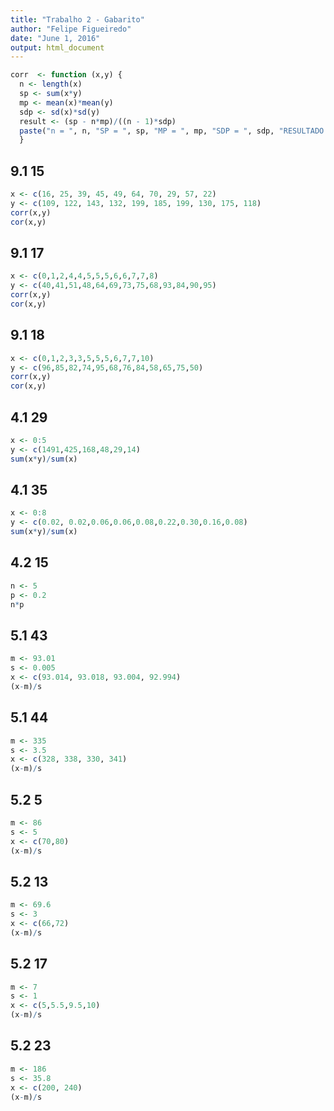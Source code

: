 ```yaml
---
title: "Trabalho 2 - Gabarito"
author: "Felipe Figueiredo"
date: "June 1, 2016"
output: html_document
---
```


```r
corr  <- function (x,y) {
  n <- length(x)
  sp <- sum(x*y)
  mp <- mean(x)*mean(y)
  sdp <- sd(x)*sd(y)
  result <- (sp - n*mp)/((n - 1)*sdp)
  paste("n = ", n, "SP = ", sp, "MP = ", mp, "SDP = ", sdp, "RESULTADO = ", result)
  }

```


## 9.1 15 ####

```r
x <- c(16, 25, 39, 45, 49, 64, 70, 29, 57, 22)
y <- c(109, 122, 143, 132, 199, 185, 199, 130, 175, 118)
corr(x,y)
cor(x,y)

```

## 9.1 17 ####
```r
x <- c(0,1,2,4,4,5,5,5,6,6,7,7,8)
y <- c(40,41,51,48,64,69,73,75,68,93,84,90,95)
corr(x,y)
cor(x,y)

```

## 9.1 18 ####
```r
x <- c(0,1,2,3,3,5,5,5,6,7,7,10)
y <- c(96,85,82,74,95,68,76,84,58,65,75,50)
corr(x,y)
cor(x,y)

```

## 4.1 29 ####
```r
x <- 0:5
y <- c(1491,425,168,48,29,14)
sum(x*y)/sum(x)

```

## 4.1 35 ####
```r
x <- 0:8
y <- c(0.02, 0.02,0.06,0.06,0.08,0.22,0.30,0.16,0.08)
sum(x*y)/sum(x)

```

## 4.2 15 ####
```r
n <- 5
p <- 0.2
n*p

```

## 5.1 43 ####
```r
m <- 93.01
s <- 0.005
x <- c(93.014, 93.018, 93.004, 92.994)
(x-m)/s

```

## 5.1 44 ####
```r
m <- 335
s <- 3.5
x <- c(328, 338, 330, 341)
(x-m)/s

```

## 5.2 5 ####
```r
m <- 86
s <- 5
x <- c(70,80)
(x-m)/s

```

## 5.2 13 ####
```r
m <- 69.6
s <- 3
x <- c(66,72)
(x-m)/s

```

## 5.2 17 ####
```r
m <- 7
s <- 1
x <- c(5,5.5,9.5,10)
(x-m)/s

```

## 5.2 23 ####
```r
m <- 186
s <- 35.8
x <- c(200, 240)
(x-m)/s

```
